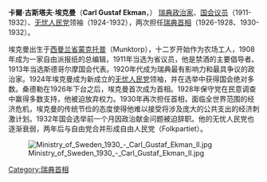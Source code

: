 {{Infobox Prime Minister 
|name = 卡爾·古斯塔夫·埃克曼<br>Carl Gustaf Ekman
|image = Carl Gustaf Ekman.jpg
|order = 第21任[[瑞典首相|瑞典首相]]  
|term_start1 = 1926年6月7日
|term_end1 = 1928年10月2日<br/><small>({{Age in years and days|1926|6|7|1928|10|2|age=no}})</small>
|monarch1 = [[古斯塔夫五世|古斯塔夫五世]]
|term_start2 = 1930年6月7日
|term_end2 = 1932年8月6日<br/><small>({{Age in years and days|1930|6|7|1932|8|6|age=no}})</small>
|monarch2 = 古斯塔夫五世
|predecessor1 = [[理卡德·桑德勒|理卡德·桑德勒]]
|successor1 = [[阿尔维德·林德曼|阿尔维德·林德曼]]
|predecessor2 = [[阿尔维德·林德曼|阿尔维德·林德曼]]
|successor2 = [[费利克斯·哈姆林|费利克斯·哈姆林]]
|birth_date = {{Birth date|1872|10|6|df=y}}
|birth_place = [[西曼兰省|西曼兰省]][[蒙克托普|蒙克托普]]（Munktorp）
|death_date = {{death date and age|1945|6|15|1872|10|6|df=y}}
|death_place = [[斯德哥尔摩省|斯德哥尔摩省]][[斯德哥尔摩|斯德哥尔摩]]
|party = [[无忧人民党_(瑞典)|无忧人民党]]
|spouse = 劳拉·埃克曼 (原姓Widlund)
}}

'''卡爾·古斯塔夫·埃克曼'''（'''Carl Gustaf Ekman'''，{{bd|1872年|10月6日|1945年|6月15日}}） [[瑞典|瑞典]][[政治家|政治家]]、[[瑞典议会|国会议员]]（1911-1932）、[[无忧人民党_(瑞典)|无忧人民党]]领袖（1924-1932），两次担任[[瑞典首相|瑞典首相]]（1926-1928、1930- 1932）。

埃克曼出生于[[西曼兰省|西曼兰省]][[蒙克托普|蒙克托普]]（Munktorp），十二岁开始作为农场工人，1908年成为一家自由派报纸的总编辑，1911年当选为省议员，他是禁酒的主要倡导者。1913年当选斯德哥尔摩国会代表。1920年代成为瑞典最有影响力和最具争议的政治家。1924年埃克曼成为新成立的[[无忧人民党_(瑞典)|无忧人民党]]领袖，并在选举中获得国会绝对多数。桑德勒在1926年下台之后，埃克曼首次成为首相。1928年保守党在民意调查中赢得多数支持，他被迫放弃权力。1930年再次担任首相，面临全世界范围的经济危机，埃克曼的传统节俭的态度使得他难以接受将涉及庞大的公共支出的经济刺激计划。1932年国会选举前一个月因政治献金问题被迫辞职。他的无忧人民党也逐渐衰弱，两年后与自由党合并形成自由人民党（Folkpartiet）。

[[Image:Ministry_of_Sweden_1930_-_Carl_Gustaf_Ekman_II.jpg|thumb]]


{{s-start}}
{{s-ppo}}
{{succession box|title=[[无忧人民党_(瑞典)|无忧人民党]]主席|before=''政党组成''|after=[[费利克斯·哈姆林|费利克斯·哈姆林]]|years=1924–1932}}
{{s-off}}
{{succession box|title=[[瑞典首相|瑞典首相]]|before=[[理卡德·桑德勒|理卡德·桑德勒]]|after=[[阿尔维德·林德曼|阿尔维德·林德曼]]|years=1926–1928}}
{{succession box|title=[[瑞典首相|瑞典首相]]|before=[[阿尔维德·林德曼|阿尔维德·林德曼]]|after=[[费利克斯·哈姆林|费利克斯·哈姆林]]|years=1930–1932}}
{{s-end}}

{{瑞典首相}}

{{Authority control}}

{{DEFAULTSORT:Ekman, Carl Gustaf}}


[[Category:瑞典首相|Category:瑞典首相]]